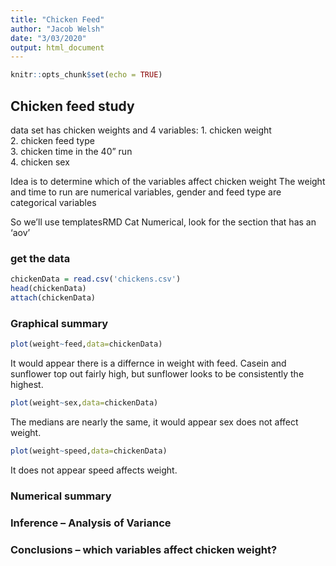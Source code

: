 ```yaml
---
title: "Chicken Feed"
author: "Jacob Welsh"
date: "3/03/2020"
output: html_document
---
```


```r
knitr::opts_chunk$set(echo = TRUE)

```

##  Chicken feed study  

data set has chicken weights and 4 variables:
  1.  chicken weight  
  2.  chicken feed type  
  3.  chicken time in the 40" run  
  4.  chicken sex   

Idea is to determine which of the variables affect chicken weight 
The weight and time to run are numerical variables, gender and feed type are categorical variables

So we'll use templatesRMD Cat Numerical, look for the section that has an 'aov'

<!-- This question is like a bunch of t-tests, but instead of doing the t-test a bunch of times we use ANOVA to do all the comparisons at once!  !-->

### get the data

```r
chickenData = read.csv('chickens.csv')
head(chickenData)
attach(chickenData)
```

### Graphical summary

<!-- plot chicken weight against each of the three explanatory variables.  Weight against a categorial varable is a boxplot, weight against a numerical variable is a scatter plot !-->



```r
plot(weight~feed,data=chickenData)
```

It would appear there is a differnce in weight with feed. Casein and sunflower top out fairly high, but sunflower looks to be consistently the highest.

```r
plot(weight~sex,data=chickenData)
```

The medians are nearly the same, it would appear sex does not affect weight.

```r
plot(weight~speed,data=chickenData)
```

It does not appear speed affects weight.

### Numerical summary



### Inference -- Analysis of Variance



###  Conclusions  -- which variables affect chicken weight?




